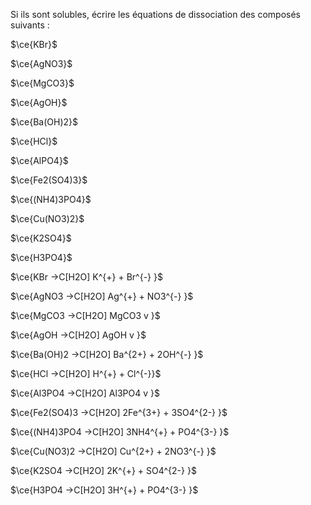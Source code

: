 :::::: {.Exercise data-latex=""}

Si ils sont solubles, écrire les équations de dissociation des composés suivants :

::: {.multicols data-latex="{2}"}

$\ce{KBr}$

$\ce{AgNO3}$

$\ce{MgCO3}$

$\ce{AgOH}$

$\ce{Ba(OH)2}$

$\ce{HCl}$

$\ce{AlPO4}$

$\ce{Fe2(SO4)3}$

$\ce{(NH4)3PO4}$

$\ce{Cu(NO3)2}$

$\ce{K2SO4}$

$\ce{H3PO4}$

:::

::::::

:::::: {.Answer data-latex=""}

::: {.multicols data-latex="{2}"}

$\ce{KBr ->C[H2O] K^{+} + Br^{-} }$

$\ce{AgNO3 ->C[H2O] Ag^{+} + NO3^{-} }$

$\ce{MgCO3 ->C[H2O] MgCO3 v }$

$\ce{AgOH ->C[H2O] AgOH v }$

$\ce{Ba(OH)2 ->C[H2O] Ba^{2+} + 2OH^{-} }$

$\ce{HCl ->C[H2O] H^{+} + Cl^{-}}$

$\ce{Al3PO4 ->C[H2O] Al3PO4 v }$

$\ce{Fe2(SO4)3 ->C[H2O] 2Fe^{3+} + 3SO4^{2-} }$

$\ce{(NH4)3PO4 ->C[H2O] 3NH4^{+} + PO4^{3-} }$

$\ce{Cu(NO3)2 ->C[H2O] Cu^{2+} + 2NO3^{-} }$

$\ce{K2SO4 ->C[H2O] 2K^{+} + SO4^{2-} }$

$\ce{H3PO4 ->C[H2O] 3H^{+} + PO4^{3-} }$

:::

::::::
